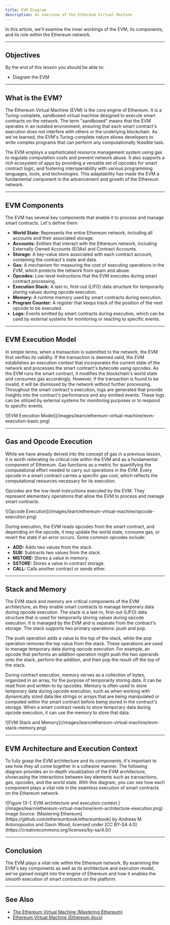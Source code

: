 ```yaml
---
title: EVM Diagram
description: An overview of the Ethereum Virtual Machine
---
```


In this article, we'll examine the inner workings of the EVM, its components, and its role within the Ethereum network.

---

## Objectives

By the end of this lesson you should be able to:

- Diagram the EVM

---

## What is the EVM?

The Ethereum Virtual Machine (EVM) is the core engine of Ethereum. It is a Turing-complete, sandboxed virtual machine designed to execute smart contracts on the network. The term "sandboxed" means that the EVM operates in an isolated environment, ensuring that each smart contract's execution does not interfere with others or the underlying blockchain. As we've learned, the EVM's Turing-complete nature allows developers to write complex programs that can perform any computationally feasible task.

The EVM employs a sophisticated resource management system using gas to regulate computation costs and prevent network abuse. It also supports a rich ecosystem of apps by providing a versatile set of opcodes for smart contract logic, and fostering interoperability with various programming languages, tools, and technologies. This adaptability has made the EVM a fundamental component in the advancement and growth of the Ethereum network.

---

## EVM Components

The EVM has several key components that enable it to process and manage smart contracts. Let's define them:

- **World State:** Represents the entire Ethereum network, including all accounts and their associated storage.
- **Accounts:** Entities that interact with the Ethereum network, including Externally Owned Accounts (EOAs) and Contract Accounts.
- **Storage:** A key-value store associated with each contract account, containing the contract's state and data.
- **Gas:** A mechanism for measuring the cost of executing operations in the EVM, which protects the network from spam and abuse.
- **Opcodes:** Low-level instructions that the EVM executes during smart contract processing.
- **Execution Stack:** A last-in, first-out (LIFO) data structure for temporarily storing values during opcode execution.
- **Memory:** A runtime memory used by smart contracts during execution.
- **Program Counter:** A register that keeps track of the position of the next opcode to be executed.
- **Logs:** Events emitted by smart contracts during execution, which can be used by external systems for monitoring or reacting to specific events.

---

## EVM Execution Model

In simple terms, when a transaction is submitted to the network, the EVM first verifies its validity. If the transaction is deemed valid, the EVM establishes an execution context that incorporates the current state of the network and processes the smart contract's bytecode using opcodes. As the EVM runs the smart contract, it modifies the blockchain's world state and consumes gas accordingly. However, if the transaction is found to be invalid, it will be dismissed by the network without further processing. Throughout the smart contract's execution, logs are generated that provide insights into the contract's performance and any emitted events. These logs can be utilized by external systems for monitoring purposes or to respond to specific events.

<Frame>
![EVM Execution Model](/images/learn/ethereum-virtual-machine/evm-execution-basic.png)
</Frame>

---

## Gas and Opcode Execution

While we have already delved into the concept of gas in a previous lesson, it is worth reiterating its critical role within the EVM and as a fundamental component of Ethereum. Gas functions as a metric for quantifying the computational effort needed to carry out operations in the EVM. Every opcode in a smart contract carries a specific gas cost, which reflects the computational resources necessary for its execution.

Opcodes are the low-level instructions executed by the EVM. They represent elementary operations that allow the EVM to process and manage smart contracts.

<Frame>
![Opcode Execution](/images/learn/ethereum-virtual-machine/opcode-execution.png)
</Frame>

During execution, the EVM reads opcodes from the smart contract, and depending on the opcode, it may update the world state, consume gas, or revert the state if an error occurs. Some common opcodes include:

- **ADD:** Adds two values from the stack.
- **SUB:** Subtracts two values from the stack.
- **MSTORE:** Stores a value in memory.
- **SSTORE:** Stores a value in contract storage.
- **CALL:** Calls another contract or sends ether.

---

## Stack and Memory

The EVM stack and memory are critical components of the EVM architecture, as they enable smart contracts to manage temporary data during opcode execution. The stack is a last-in, first-out (LIFO) data structure that is used for temporarily storing values during opcode execution. It is managed by the EVM and is separate from the contract's storage. The stack supports two primary operations: push and pop.

The push operation adds a value to the top of the stack, while the pop operation removes the top value from the stack. These operations are used to manage temporary data during opcode execution. For example, an opcode that performs an addition operation might push the two operands onto the stack, perform the addition, and then pop the result off the top of the stack.

During contract execution, memory serves as a collection of bytes, organized in an array, for the purpose of temporarily storing data. It can be read from and written to by opcodes. Memory is often used to store temporary data during opcode execution, such as when working with dynamically sized data like strings or arrays that are being manipulated or computed within the smart contract before being stored in the contract's storage. When a smart contract needs to store temporary data during opcode execution, it can use the memory to store that data.

<Frame>
![EVM Stack and Memory](/images/learn/ethereum-virtual-machine/evm-stack-memory.png)
</Frame>

---

## EVM Architecture and Execution Context

To fully grasp the EVM architecture and its components, it's important to see how they all come together in a cohesive manner. The following diagram provides an in-depth visualization of the EVM architecture, showcasing the interactions between key elements such as transactions, gas, opcodes, and the world state. With this diagram, you can see how each component plays a vital role in the seamless execution of smart contracts on the Ethereum network.

<Frame>
![Figure 13-1. EVM architecture and execution context.](/images/learn/ethereum-virtual-machine/evm-architecture-execution.png)
</Frame>
Image Source: [Mastering Ethereum](https://github.com/ethereumbook/ethereumbook) by Andreas M. Antonopoulos and Gavin Wood, licensed under [CC BY-SA 4.0](https://creativecommons.org/licenses/by-sa/4.0/)

---

## Conclusion

The EVM plays a vital role within the Ethereum network. By examining the EVM's key components as well as its architecture and execution model, we've gained insight into the engine of Ethereum and how it enables the smooth execution of smart contracts on the platform.

---

## See Also

- [The Ethereum Virtual Machine (Mastering Ethereum)](https://cypherpunks-core.github.io/ethereumbook/13evm.html#evm_architecture)
- [Ethereum Virtual Machine (Ethereum docs)](https://ethereum.org/en/developers/docs/evm/)


[the ethereum virtual machine (mastering ethereum)]: https://cypherpunks-core.github.io/ethereumbook/13evm.html#evm_architecture
